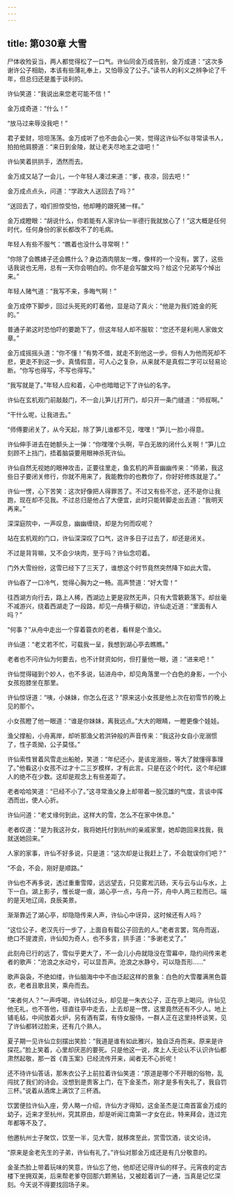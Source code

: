 ```yaml
---
---
---
```

title: 第030章 大雪
---





尸体收殓妥当，两人都觉得松了一口气。许仙同金万成告别，金万成道：“这次多谢许公子相助，本该有些薄礼奉上，又怕辱没了公子。”读书人的利义之辨争论了千年，但总归还是羞于谈利的。

许仙笑道：“我说出来您老可能不信！”

金万成奇道：“什么！”

“放马过来辱没我吧！”

君子爱财，坦坦荡荡。金万成听了也不由会心一笑，觉得这许仙不似寻常读书人，拍拍他肩膀道：“来日到金陵，就让老夫尽地主之谊吧！”

许仙笑着拱拱手，洒然而去。

金万成又站了一会儿，一个年轻人凑过来道：“爹，夜凉，回去吧！”

金万成点点头，问道：“学政大人送回去了吗？”

“送回去了，咱们担惊受怕，他却睡的跟死猪一样。”

金万成瞪眼：“胡说什么，你若能有人家许仙一半德行我就放心了！”这大概是任何时代，任何身份的家长都改不了的毛病。

年轻人有些不服气：“瞧着也没什么寻常啊！”

“你除了会瞧婊子还会瞧什么？身边酒肉朋友一堆，像样的一个没有。罢了，这些话我说也无用，总有一天你会明白的。你不是会写酸文吗？给这个兄弟写个悼出来。”

年轻人赌气道：“我写不来，多晦气啊！”

金万成停下脚步，回过头死死的盯着他，显是动了真火：“他是为我们姓金的死的。”

普通子弟这时恐怕吓的要跪下了，但这年轻人却不服软：“您还不是利用人家做文章。”

金万成摇摇头道：“你不懂！”有势不借，就走不到他这一步。但有人为他而死却不悲，更走不到这一步。真情假意，可人心之复杂，从来就不是真假二字可以轻易论断。“你写也得写，不写也得写。”

“我写就是了。”年轻人应和着，心中也暗暗记下了许仙的名字。

许仙在玄机观门前敲敲门，不一会儿笋儿打开门，却只开一条门缝道：“师叔啊。”

“干什么呢，让我进去。”

“师傅要闭关了，从今天起，除了笋儿谁都不见，嘿嘿！”笋儿一脸小得意。

许仙伸手进去在她额头上一弹：“你嘿嘿个头啊，平白无故的闭什么关啊！”笋儿立刻顾不上挡门，捂着脑袋要用眼神杀死许仙。

许仙自然无视她的眼神攻击，正要往里走，鱼玄机的声音幽幽传来：“师弟，我这些日子要闭关修行，你就不用来了，我能教你的也教你了，你好好修炼就是了。”

许仙一愣，心下苦笑：这次好像把人得罪苦了。不过又有些不忿，还不是你让我跑，现在却不见我。不过总归是他占了大便宜，此时只能转脚走出去道：“我明天再来。”

深深庭院中，一声叹息，幽幽缠绕，却是为何而叹呢？

站在玄机观的门口，许仙深深叹了口气，这许多日子过去了，却还是闭关。

不过是背背嘛，又不会少块肉，至于吗？许仙念叨着。

门外大雪纷纷，这雪已经下了三天了，谁想这个时节竟然突然降下如此大雪。

许仙吞了一口冷气，觉得心胸为之一畅。高声赞道：“好大雪！”

往西湖方向行去，路上人稀，西湖边上更是寂然无声，只有大雪簌簌落下。却丝毫不减游兴，绕着西湖走了一段路，却见一舟横于柳边，许仙走近道：“里面有人吗？”

“何事？”从舟中走出一个穿着蓑衣的老者，看样是个渔父。

许仙道：“老丈若不忙，可载我一呈，我想到湖心亭去瞧瞧。”

老者也不问许仙为何要去，也不计财资如何，但打量他一眼，道：“进来吧！”

许仙觉得碰到个妙人，也不多说，钻进舟中，却见角落里一个白色的身影，一个小女孩抱膝坐在那里。

许仙惊讶道：“咦，小妹妹，你怎么在这？”原来这小女孩是他上次在初雪节的晚上见的那个。

小女孩瞪了他一眼道：“谁是你妹妹，离我远点。”大大的眼睛，一瞪更像个娃娃。

渔父撑船，小舟离岸，却听那渔父若洪钟般的声音传来：“我这孙女自小宠溺惯了，性子乖拗，公子莫怪。”

许仙索性冒着风雪走出船舱，笑道：“年纪还小，是该宠溺些，等大了就懂得事理了。”他看这小女孩不过才十二三岁模样，才有此言。只是在这个时代，这个年纪嫁人的绝不在少数。这却是观念上有些差距了。

老者哈哈笑道：“已经不小了。”这寻常渔父身上却带着一股沉雄的气度，言谈中挥洒而出，使人心折。

许仙问道：“老丈缘何到此，这样大的雪，怎么不在家中休息。”

老者叹道：“是为我这孙女，我将她托付到杭州的亲戚家里，她却跑回来找我，我就送她回来。”

人家的家事，许仙不好多说，只是道：“这次却是让我赶上了，不会耽误你们吧？”

“不会，不会，刚好是顺路。”

许仙也不再多说，透过重重雪障，远远望去，只见雾凇沆砀，天与云与山与水，上下一白。湖上影子，惟长堤一痕，湖心亭一点，与舟一芥，舟中人两三粒而已。端的是天地辽阔，良辰美景。

渐渐靠近了湖心亭，却隐隐传来人声，许仙心中讶异，这时候还有人吗？

“这位公子，老汉先行一步了，上面自有载公子回去的人。”老者言罢，驾舟而返，绝口不提渡资，许仙知为奇人，也不多言，拱手道：“多谢老丈了。”

此刻舟已行的远了，雪似乎更大了，不一会儿小舟就隐没在雪幕中，隐约间传来老者的歌声：“沧浪之水动兮，可以显吾声。沧浪之水静兮，可以隐吾形……”

歌声袅袅，不绝如缕，许仙脑海中中不由泛起这样的景象：白色的大雪覆满黑色蓑衣，老者且歌且笑，乘舟而去。

“来者何人？”一声呼喝，许仙转过头，却见是一朱衣公子，正在亭上喝问。许仙见他无礼，也不答他，径直往亭中走去，上去却是一愣，这里竟然还有不少人。地上铺毛毡，中间放着火炉，另有酒有菜，有侍女服侍，一群人正在这里持杯谈笑，见了许仙都转过脸来，还有几个熟人。

夏子期一见许仙立刻摆出笑脸：“我道是谁有如此雅兴，独自泛舟而来。原来是许探花。”脸上笑着，心里却厌恶的要死。只是他这一说，席上人无论认不认识许仙都肃然起敬，那一首《青玉案》已经流传开来，闻者无不心折呢！

还不待许仙答话，那朱衣公子上前拉着许仙笑道：“原道是哪个不开眼的俗物，乱闯扰了我们的诗会。没想到是贵客上门，在下金圣杰，刚才是多有失礼了，我自罚三杯。”说着从酒席上满饮了三杯酒。

饮罢便拉许仙入座，旁人略一介绍，许仙方才得知，这金圣杰是江南首富金万成的幼子，近来才至杭州，究其原由，却是听闻江南第一才女在此，特来拜会，连过完年都等不及了。

他邀杭州士子聚饮，饮至一半，见大雪，就移席至此，赏雪饮酒，谈文论诗。

“原来是金老先生的子弟，许仙有礼了。”许仙对那金万成还是有几分敬意的。

金圣杰脸上带着玩味的笑意，许仙忘了他，他却还记得许仙的样子。元宵夜的定古楼下坐拥双美，后来帮老爹夺回那六颗黑钻，又被趁着训了一通，当真是记忆深刻。今天说不得要找回场子来。